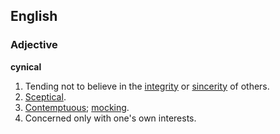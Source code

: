 ==English==

===Adjective===
'''cynical'''
# Tending not to believe in the [[integrity]] or [[sincerity]] of others.
# [[Sceptical]].
# [[Contemptuous]]; [[mocking]].
# Concerned only with one's own interests.